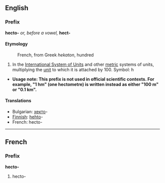 ==English==
===Prefix===
'''hecto-''' ''or, before a vowel,'' '''hect-'''

====Etymology====
:French, from Greek ''hekaton'', hundred

#In the [[International System of Units]] and other [[metric]] systems of units, multiplying the [[unit]] to which it is attached by 100. Symbol: h

*'''Usage note: This prefix is not used in official scientific contexts.  For example, "1 hm" (one hectometre) is written instead as either "100 m" or "0.1 km".'''

====Translations====
*Bulgarian: [[хекто]]-
*[[Finnish]]: [[hehto]]-
*French: hecto-

----

==French==
===Prefix===
'''hecto-'''

#hecto-